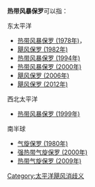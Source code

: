 '''热带风暴保罗'''可以指：

;东太平洋
*[[热带风暴保罗_(1978年)|热带风暴保罗 (1978年)]]，
*[[飓风保罗_(1982年)|飓风保罗 (1982年)]]
*[[热带风暴保罗_(1994年)|热带风暴保罗 (1994年)]]
*[[热带风暴保罗_(2000年)|热带风暴保罗 (2000年)]]
*[[飓风保罗_(2006年)|飓风保罗 (2006年)]]
*[[飓风保罗_(2012年)|飓风保罗 (2012年)]]

;西北太平洋
*[[热带风暴保罗_(1999年)|热带风暴保罗 (1999年)]]

;南半球
*[[气旋保罗_(1980年)|气旋保罗 (1980年)]]
*[[强热带气旋保罗_(2000年)|强热带气旋保罗 (2000年)]]
*[[热带气旋保罗_(2009年)|热带气旋保罗 (2009年)]]

{{Disambig|Cat=热带气旋消歧义}}

[[Category:太平洋飓风消歧义|Category:太平洋飓风消歧义]]